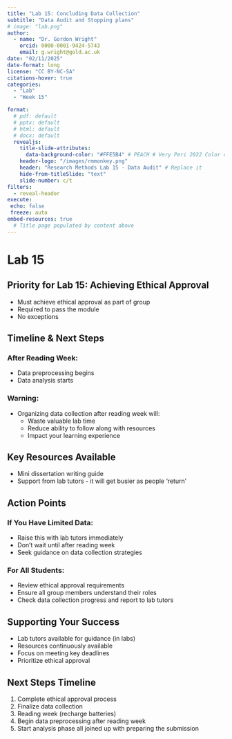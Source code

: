 ```yaml
---
title: "Lab 15: Concluding Data Collection"
subtitle: "Data Audit and Stopping plans"
# image: "lab.png"
author: 
  - name: "Dr. Gordon Wright"
    orcid: 0000-0001-9424-5743
    email: g.wright@gold.ac.uk
date: "02/11/2025"
date-format: long
license: "CC BY-NC-SA"
citations-hover: true
categories: 
  - "Lab"
  - "Week 15"

format: 
  # pdf: default
  # pptx: default
  # html: default
  # docx: default
  revealjs: 
    title-slide-attributes: 
      data-background-color: "#FFE5B4" # PEACH # Very Peri 2022 Color of the year
    header-logo: "/images/rmmonkey.png"
    header: "Research Methods Lab 15 - Data Audit" # Replace it
    hide-from-titleSlide: "text"
    slide-number: c/t
filters:
  - reveal-header
execute:
 echo: false
 freeze: auto
embed-resources: true
  # Title page populated by content above
---
```


# Lab 15 

## Priority for Lab 15: Achieving Ethical Approval

* Must achieve ethical approval as part of group
* Required to pass the module
* No exceptions

## Timeline & Next Steps

### After Reading Week:
* Data preprocessing begins
* Data analysis starts

### Warning:
* Organizing data collection after reading week will:
   * Waste valuable lab time
   * Reduce ability to follow along with resources
   * Impact your learning experience

## Key Resources Available

* Mini dissertation writing guide
* Support from lab tutors - it will get busier as people 'return'

## Action Points

### If You Have Limited Data:
* Raise this with lab tutors immediately
* Don't wait until after reading week
* Seek guidance on data collection strategies

### For All Students:
* Review ethical approval requirements
* Ensure all group members understand their roles
* Check data collection progress and report to lab tutors

## Supporting Your Success

* Lab tutors available for guidance (in labs)
* Resources continuously available
* Focus on meeting key deadlines
* Prioritize ethical approval

## Next Steps Timeline

1. Complete ethical approval process
2. Finalize data collection 
3. Reading week (recharge batteries)
4. Begin data preprocessing after reading week
5. Start analysis phase all joined up with preparing the submission